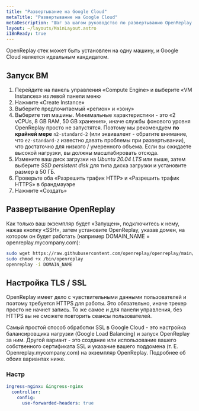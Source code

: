```yaml
---
title: "Развертывание на Google Cloud"
metaTitle: "Развертывание на Google Cloud"
metaDescription: "Шаг за шагом руководство по развертыванию OpenReplay на Google Cloud."
layout: ~/layouts/MainLayout.astro
i18nReady: true
---
```


<YoutubeVideo title="Смотрите, как развернуть OpenReplay в вашей инфраструктуре GCP"
  description="Если вы не любите читать, вы можете следовать этому видеоуроку, показывающему, как развернуть OpenReplay в GCP"
  videoURL="https://youtu.be/t31fj-0t3Dw"
  />

OpenReplay стек может быть установлен на одну машину, и Google Cloud является идеальным кандидатом.

## Запуск ВМ

1. Перейдите на панель управления «Compute Engine» и выберите «VM Instances» из левой панели меню
2. Нажмите «Create Instance»
3. Выберите предпочитаемый «регион» и «зону»
4. Выберите тип машины. Минимальные характеристики - это «2 vCPUs, 8 GB RAM, 50 GB хранения», иначе службы фонового уровня OpenReplay просто не запустятся. Поэтому мы рекомендуем **по крайней мере** `n2-standard-2` (или эквивалент - обратите внимание, что `e2-standard-2` известно давать проблемы при развертывании), что достаточно для низкого / умеренного объема. Если вы ожидаете высокой нагрузки, вы должны масштабировать отсюда.
5. Измените ваш диск загрузки на *Ubuntu 20.04 LTS* или выше, затем выберите *SSD persistent disk* для типа диска загрузки и установите размер в 50 ГБ.
6. Проверьте оба «Разрешить трафик HTTP» и «Разрешить трафик HTTPS» в брандмауэре
7. Нажмите «Создать»

## Развертывание OpenReplay

Как только ваш экземпляр будет «Запущен», подключитесь к нему, нажав кнопку «SSH», затем установите OpenReplay, указав домен, на котором он будет работать (например DOMAIN_NAME = openreplay.mycompany.com):


```bash
sudo wget https://raw.githubusercontent.com/openreplay/openreplay/main/scripts/helmcharts/openreplay-cli -O /bin/openreplay 
sudo chmod +x /bin/openreplay
openreplay -i DOMAIN_NAME
```


## Настройка TLS / SSL

OpenReplay имеет дело с чувствительными данными пользователей и поэтому требуется HTTPS для работы. Это обязательно, иначе трекер просто не начнет запись. То же самое и для панели управления, без HTTPS вы не сможете повторить сеансы пользователей.

Самый простой способ обработки SSL в Google Cloud - это настройка балансировщика нагрузки (Google Load Balancing) и запуск OpenReplay за ним. Другой вариант - это создание или использование вашего собственного сертификата SSL и указание вашего поддомена (т. Е. Openreplay.mycompany.com) на экземпляр OpenReplay. Подробнее об обоих вариантах ниже.

### Настр
```yaml
ingress-nginx: &ingress-nginx
  controller:
    config:
      use-forwarded-headers: true
```
